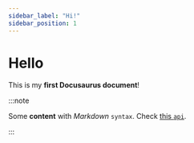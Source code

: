 ```yaml
---
sidebar_label: "Hi!"
sidebar_position: 1
---
```



# Hello

This is my **first Docusaurus document**!

:::note

<MyReactPage />

Some **content** with _Markdown_ `syntax`. Check [this `api`](#).

:::
